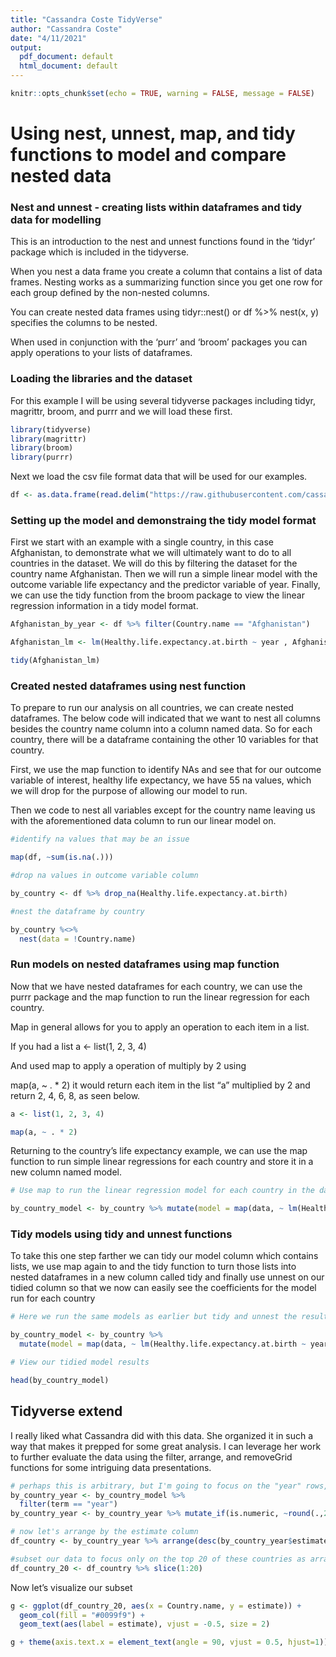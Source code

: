 ---
title: "Cassandra Coste TidyVerse"
author: "Cassandra Coste"
date: "4/11/2021"
output:
  pdf_document: default
  html_document: default
---

```{r setup, include = FALSE, warning=FALSE, message=FALSE}
knitr::opts_chunk$set(echo = TRUE, warning = FALSE, message = FALSE)
```

# Using nest, unnest, map, and tidy functions to model and compare nested data

### Nest and unnest - creating lists within dataframes and tidy data for modelling 

This is an introduction to the nest and unnest functions found in the 'tidyr' package which is included in the tidyverse. 

When you nest a data frame you create a  column that contains a list of data frames. Nesting works as a summarizing function since you get one row for each group defined by the non-nested columns.

You can create nested data frames using tidyr::nest() or df %>% nest(x, y) specifies the columns to be nested. 

When used in conjunction with the 'purr' and 'broom' packages you can apply operations to your lists of dataframes. 

### Loading the libraries and the dataset


For this example I will be using several tidyverse packages including tidyr, magrittr, broom, and purrr and we will load these first. 

```{r, warning=F}

library(tidyverse)
library(magrittr)
library(broom)
library(purrr)

```

Next we load the csv file format data that will be used for our examples. 

```{r load data}

df <- as.data.frame(read.delim("https://raw.githubusercontent.com/cassandra-coste/CUNY607/main/data/world-happiness-report.csv", header = TRUE, stringsAsFactors = FALSE, sep = ",", fileEncoding = "UTF-8-BOM"))

```

### Setting up the model and demonstraing the tidy model format

First we start with an example with a single country, in this case Afghanistan, to demonstrate what we will ultimately want to do to all countries in the dataset. We will do this by filtering the dataset for the country name Afghanistan. Then we will run a simple linear model with the outcome variable life expectancy and the predictor variable of year. Finally, we can use the tidy function from the broom package to view the linear regression information in a tidy model format. 


```{r country}

Afghanistan_by_year <- df %>% filter(Country.name == "Afghanistan")

Afghanistan_lm <- lm(Healthy.life.expectancy.at.birth ~ year , Afghanistan_by_year)

tidy(Afghanistan_lm)


```

### Created nested dataframes using nest function

To prepare to run our analysis on all countries, we can create nested dataframes. The below code will indicated that we want to nest all columns besides the country name column into a column named data. So for each country, there will be a dataframe containing the other 10 variables for that country. 

First, we use the map function to identify NAs and see that for our outcome variable of interest, healthy life expectancy, we have 55 na values, which we will drop for the purpose of allowing our model to run. 

Then we code to nest all variables except for the country name leaving us with the aforementioned data column to run our linear model on. 

```{r nest}

#identify na values that may be an issue 

map(df, ~sum(is.na(.)))

#drop na values in outcome variable column 

by_country <- df %>% drop_na(Healthy.life.expectancy.at.birth)

#nest the dataframe by country 

by_country %<>%
  nest(data = !Country.name)


```

### Run models on nested dataframes using map function 

Now that we have nested dataframes for each country, we can use the purrr package and the map function to run the linear regression for each country. 

Map in general allows for you to apply an operation to each item in a list. 

If you had a list a <- list(1, 2, 3, 4)

And used map to apply a operation of multiply by 2 using 

map(a, ~ . * 2) it would return each item in the list "a" multiplied by 2 and return 2, 4, 6, 8, as seen below.

```{r}

a <- list(1, 2, 3, 4)

map(a, ~ . * 2)
```

Returning to the country's life expectancy example, we can use the map function to run simple linear regressions for each country and store it in a new column named model. 


```{r}
# Use map to run the linear regression model for each country in the dataframe using the nested dataframes 

by_country_model <- by_country %>% mutate(model = map(data, ~ lm(Healthy.life.expectancy.at.birth ~ year, data = .x)))

```

### Tidy models using tidy and unnest functions

To take this one step farther we can tidy our model column which contains lists, we use map again to and the tidy function to turn those lists into nested dataframes in a new column called tidy and finally use unnest on our tidied column so that we now can easily see the coefficients for the model run for each country 

```{r}

# Here we run the same models as earlier but tidy and unnest the results 

by_country_model <- by_country %>%
  mutate(model = map(data, ~ lm(Healthy.life.expectancy.at.birth ~ year, data = .)), tidied = map(model, tidy))%>% unnest(tidied)

# View our tidied model results 

head(by_country_model)
```

## Tidyverse extend

I really liked what Cassandra did with this data. She organized it in such a way that makes it prepped for some great analysis. I can leverage her work to further evaluate the data using the filter, arrange, and removeGrid functions for some intriguing data presentations.

```{r}

# perhaps this is arbitrary, but I'm going to focus on the "year" rows, so I'll start by filtering out intercepts
by_country_year <- by_country_model %>%
  filter(term == "year")
by_country_year <- by_country_year %>% mutate_if(is.numeric, ~round(.,2))

# now let's arrange by the estimate column
df_country <- by_country_year %>% arrange(desc(by_country_year$estimate))

#subset our data to focus only on the top 20 of these countries as arranged above
df_country_20 <- df_country %>% slice(1:20)

```


Now let's visualize our subset

```{r pressure, echo=FALSE}

g <- ggplot(df_country_20, aes(x = Country.name, y = estimate)) +
  geom_col(fill = "#0099f9") +
  geom_text(aes(label = estimate), vjust = -0.5, size = 2)

g + theme(axis.text.x = element_text(angle = 90, vjust = 0.5, hjust=1))
```


